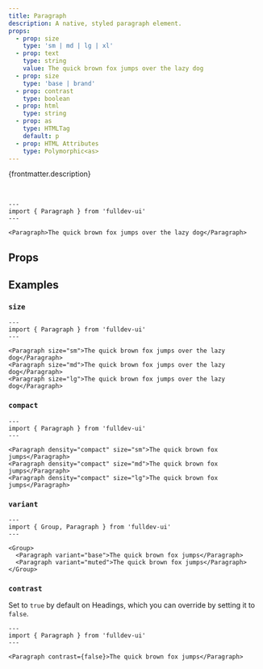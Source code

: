 ```yaml
---
title: Paragraph
description: A native, styled paragraph element.
props:
  - prop: size
    type: 'sm | md | lg | xl'
  - prop: text
    type: string
    value: The quick brown fox jumps over the lazy dog
  - prop: size
    type: 'base | brand'
  - prop: contrast
    type: boolean
  - prop: html
    type: string
  - prop: as
    type: HTMLTag
    default: p
  - prop: HTML Attributes
    type: Polymorphic<as>
---
```



{frontmatter.description}

<br />

```astro live
---
import { Paragraph } from 'fulldev-ui'
---

<Paragraph>The quick brown fox jumps over the lazy dog</Paragraph>
```

## Props

<PropsTable props={frontmatter.props} />

## Examples

### `size`

<SizeProp />

```astro live
---
import { Paragraph } from 'fulldev-ui'
---

<Paragraph size="sm">The quick brown fox jumps over the lazy dog</Paragraph>
<Paragraph size="md">The quick brown fox jumps over the lazy dog</Paragraph>
<Paragraph size="lg">The quick brown fox jumps over the lazy dog</Paragraph>
```

### `compact`

<CompactProp />

```astro live
---
import { Paragraph } from 'fulldev-ui'
---

<Paragraph density="compact" size="sm">The quick brown fox jumps</Paragraph>
<Paragraph density="compact" size="md">The quick brown fox jumps</Paragraph>
<Paragraph density="compact" size="lg">The quick brown fox jumps</Paragraph>
```

### `variant`

<VariantProp />

```astro live
---
import { Group, Paragraph } from 'fulldev-ui'
---

<Group>
  <Paragraph variant="base">The quick brown fox jumps</Paragraph>
  <Paragraph variant="muted">The quick brown fox jumps</Paragraph>
</Group>
```

### `contrast`

Set to `true` by default on Headings, which you can override by setting it to `false`.

```astro live
---
import { Paragraph } from 'fulldev-ui'
---

<Paragraph contrast={false}>The quick brown fox jumps</Paragraph>
```
